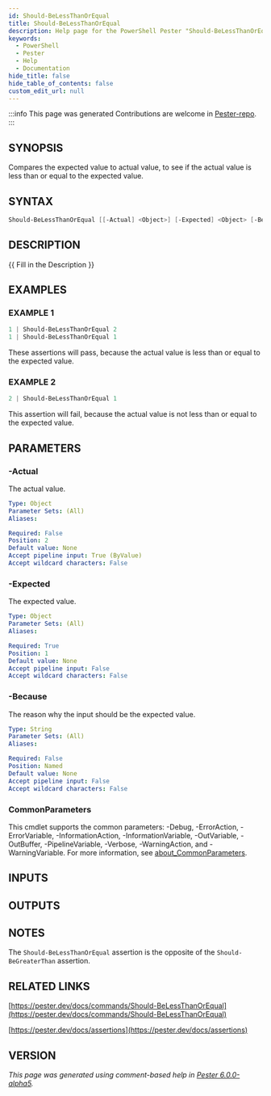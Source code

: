 ```yaml
---
id: Should-BeLessThanOrEqual
title: Should-BeLessThanOrEqual
description: Help page for the PowerShell Pester "Should-BeLessThanOrEqual" command
keywords:
  - PowerShell
  - Pester
  - Help
  - Documentation
hide_title: false
hide_table_of_contents: false
custom_edit_url: null
---
```


:::info This page was generated
Contributions are welcome in [Pester-repo](https://github.com/pester/pester).
:::

## SYNOPSIS

Compares the expected value to actual value, to see if the actual value is less than or equal to the expected value.

## SYNTAX

```powershell
Should-BeLessThanOrEqual [[-Actual] <Object>] [-Expected] <Object> [-Because <String>] [<CommonParameters>]
```

## DESCRIPTION

\{\{ Fill in the Description \}\}

## EXAMPLES

### EXAMPLE 1

```powershell
1 | Should-BeLessThanOrEqual 2
1 | Should-BeLessThanOrEqual 1
```

These assertions will pass, because the actual value is less than or equal to the expected value.

### EXAMPLE 2

```powershell
2 | Should-BeLessThanOrEqual 1
```

This assertion will fail, because the actual value is not less than or equal to the expected value.

## PARAMETERS

### -Actual

The actual value.

```yaml
Type: Object
Parameter Sets: (All)
Aliases:

Required: False
Position: 2
Default value: None
Accept pipeline input: True (ByValue)
Accept wildcard characters: False
```

### -Expected

The expected value.

```yaml
Type: Object
Parameter Sets: (All)
Aliases:

Required: True
Position: 1
Default value: None
Accept pipeline input: False
Accept wildcard characters: False
```

### -Because

The reason why the input should be the expected value.

```yaml
Type: String
Parameter Sets: (All)
Aliases:

Required: False
Position: Named
Default value: None
Accept pipeline input: False
Accept wildcard characters: False
```

### CommonParameters

This cmdlet supports the common parameters: -Debug, -ErrorAction, -ErrorVariable, -InformationAction, -InformationVariable, -OutVariable, -OutBuffer, -PipelineVariable, -Verbose, -WarningAction, and -WarningVariable. For more information, see [about_CommonParameters](http://go.microsoft.com/fwlink/?LinkID=113216).

## INPUTS

## OUTPUTS

## NOTES

The `Should-BeLessThanOrEqual` assertion is the opposite of the `Should-BeGreaterThan` assertion.

## RELATED LINKS

[https://pester.dev/docs/commands/Should-BeLessThanOrEqual](https://pester.dev/docs/commands/Should-BeLessThanOrEqual)

[https://pester.dev/docs/assertions](https://pester.dev/docs/assertions)

## VERSION

*This page was generated using comment-based help in [Pester 6.0.0-alpha5](https://github.com/pester/pester).*
